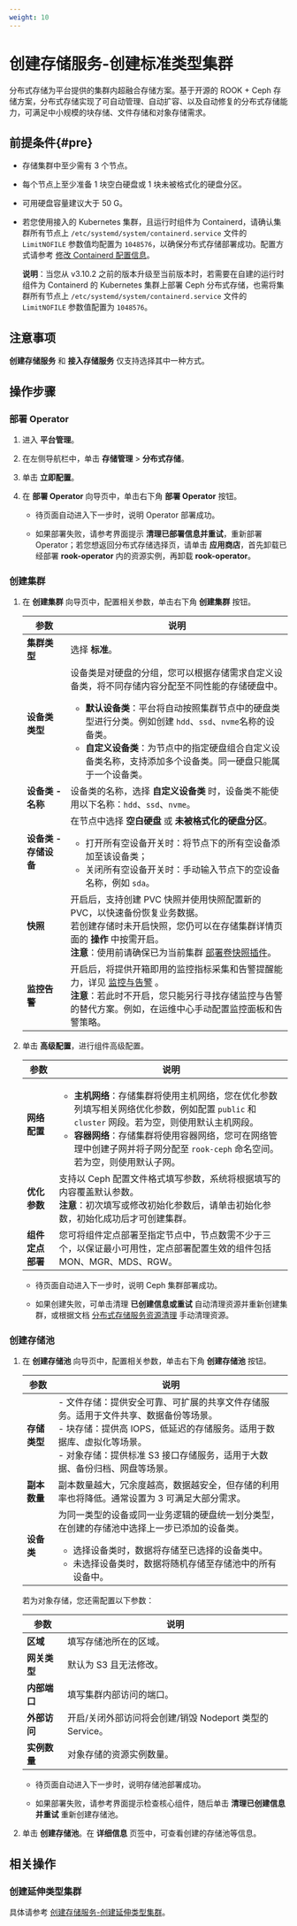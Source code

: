 ```yaml
---
weight: 10
---
```



# 创建存储服务-创建标准类型集群


分布式存储为平台提供的集群内超融合存储方案。基于开源的 ROOK + Ceph 存储方案，分布式存储实现了可自动管理、自动扩容、以及自动修复的分布式存储能力，可满足中小规模的块存储、文件存储和对象存储需求。

## 前提条件\{#pre}

* 存储集群中至少需有 3 个节点。

* 每个节点上至少准备 1 块空白硬盘或 1 块未被格式化的硬盘分区。

* 可用硬盘容量建议大于 50 G。

* 若您使用接入的 Kubernetes 集群，且运行时组件为 Containerd，请确认集群所有节点上 `/etc/systemd/system/containerd.service` 文件的  `LimitNOFILE` 参数值均配置为 `1048576`，以确保分布式存储部署成功。配置方式请参考 [修改 Containerd 配置信息]()。

    **说明**：当您从 v3.10.2 之前的版本升级至当前版本时，若需要在自建的运行时组件为 Containerd 的 Kubernetes 集群上部署 Ceph 分布式存储，也需将集群所有节点上 `/etc/systemd/system/containerd.service` 文件的 `LimitNOFILE` 参数值配置为 `1048576`。

## 注意事项

**创建存储服务** 和 **接入存储服务** 仅支持选择其中一种方式。

## 操作步骤

### 部署 Operator

1. 进入 **平台管理**。

1. 在左侧导航栏中，单击 **存储管理** > **分布式存储**。

3. 单击 **立即配置**。

3.  在 **部署 Operator** 向导页中，单击右下角 **部署 Operator** 按钮。  
      
    *   待页面自动进入下一步时，说明 Operator 部署成功。        
        
    *   如果部署失败，请参考界面提示 **清理已部署信息并重试**，重新部署 Operator；若您想返回分布式存储选择页，请单击 **应用商店**，首先卸载已经部署 **rook-operator** 内的资源实例，再卸载 **rook-operator**。

### 创建集群


1.  在 **创建集群** 向导页中，配置相关参数，单击右下角 **创建集群** 按钮。  

    |参数| 说明                                                         |
    | ---------------- | ------------------------------------------------------------ |
    |**集群类型**|选择 **标准**。|
    | **设备类类型** |设备类是对硬盘的分组，您可以根据存储需求自定义设备类，将不同存储内容分配至不同性能的存储硬盘中。<ul><li>**默认设备类**：平台将自动按照集群节点中的硬盘类型进行分类。例如创建 `hdd`、`ssd`、`nvme`名称的设备类。</li><li>**自定义设备类**：为节点中的指定硬盘组合自定义设备类名称，支持添加多个设备类。同一硬盘只能属于一个设备类。</li></ul> |
    | **设备类 - 名称** | 设备类的名称，选择 **自定义设备类** 时，设备类不能使用以下名称：`hdd`、`ssd`、`nvme`。 |
    | **设备类 - 存储设备** | 在节点中选择 **空白硬盘** 或 **未被格式化的硬盘分区**。<ul><li>打开所有空设备开关时：将节点下的所有空设备添加至该设备类；</li><li>关闭所有空设备开关时：手动输入节点下的空设备名称，例如 `sda`。</li></ul> |
    | **快照** | 开启后，支持创建 PVC 快照并使用快照配置新的 PVC，以快速备份恢复业务数据。<br/>若创建存储时未开启快照，您仍可以在存储集群详情页面的 **操作** 中按需开启。<br/>**注意**：使用前请确保已为当前集群 [部署卷快照插件](/storage/pv_snapshot/functions/snapshot_con.mdx)。|  
    | **监控告警** | 开启后，将提供开箱即用的监控指标采集和告警提醒能力，详见 [监控与告警](./monitor.mdx) 。 <br/>**注意**：若此时不开启，您只能另行寻找存储监控与告警的替代方案。例如，在运维中心手动配置监控面板和告警策略。|

4. 单击 **高级配置**，进行组件高级配置。

    |参数| 说明                                                         |
    | ---------------- | ------------------------------------------------------------ |
    | **网络配置** | <ul><li>**主机网络**：存储集群将使用主机网络，您在优化参数列填写相关网络优化参数，例如配置 `public` 和 `cluster` 网段。若为空，则使用默认主机网段。</li><li>**容器网络**：存储集群将使用容器网络，您可在网络管理中创建子网并将子网分配至 `rook-ceph` 命名空间。若为空，则使用默认子网。</li></ul> |
    | **优化参数** | 支持以 Ceph 配置文件格式填写参数，系统将根据填写的内容覆盖默认参数。<br/>**注意**：初次填写或修改初始化参数后，请单击初始化参数，初始化成功后才可创建集群。|
    | **组件定点部署** | 您可将组件定点部署至指定节点中，节点数需不少于三个，以保证最小可用性，定点部署配置生效的组件包括 MON、MGR、MDS、RGW。|

     * 待页面自动进入下一步时，说明 Ceph 集群部署成功。
     
     * 如果创建失败，可单击清理 **已创建信息或重试** 自动清理资源并重新创建集群，或根据文档 [分布式存储服务资源清理](../how_to/clean_ceph.mdx) 手动清理资源。

### 创建存储池

1.  在 **创建存储池** 向导页中，配置相关参数，单击右下角 **创建存储池** 按钮。  

    |参数| 说明                                                         |
    | ------------ | ------------------------------------------------------------ |
    | **存储类型** | - 文件存储：提供安全可靠、可扩展的共享文件存储服务。适用于文件共享、数据备份等场景。<br/>- 块存储：提供高 IOPS，低延迟的存储服务。适用于数据库、虚拟化等场景。<br/>- 对象存储：提供标准 S3 接口存储服务，适用于大数据、备份归档、网盘等场景。 |
    | **副本数量** | 副本数量越大，冗余度越高，数据越安全，但存储的利用率也将降低。通常设置为 3 可满足大部分需求。|
    | **设备类** | 为同一类型的设备或同一业务逻辑的硬盘统一划分类型，在创建的存储池中选择上一步已添加的设备类。<ul><li>选择设备类时，数据将存储至已选择的设备类中。</li><li>未选择设备类时，数据将随机存储至存储池中的所有设备中。</li></ul>|
    
    若为对象存储，您还需配置以下参数：
    
    |参数| 说明                                                         |
    | ------------ | ------------------------------------------------------------ |
    | **区域** | 填写存储池所在的区域。 |
    | **网关类型** | 默认为 S3 且无法修改。 |
    | **内部端口** | 填写集群内部访问的端口。 |
    | **外部访问** | 开启/关闭外部访问将会创建/销毁 Nodeport 类型的 Service。 |
    | **实例数量** | 对象存储的资源实例数量。|

    *   待页面自动进入下一步时，说明存储池部署成功。        
        
    *   如果部署失败，请参考界面提示检查核心组件，随后单击 **清理已创建信息并重试** 重新创建存储池。


2. 单击 **创建存储池**。在 **详细信息** 页签中，可查看创建的存储池等信息。

## 相关操作

### 创建延伸类型集群

具体请参考 [创建存储服务-创建延伸类型集群](./create_service_extend.mdx)。
